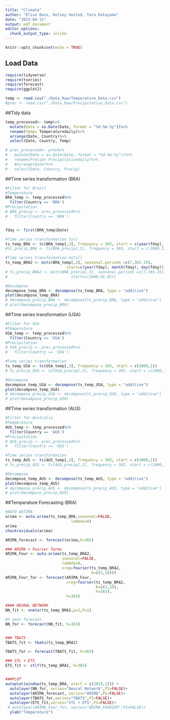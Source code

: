 ```yaml
---
title: "Climate"
author: "Elise Boos, Kelsey Husted, Taro Katayama"
date: "2023-04-11"
output: pdf_document
editor_options: 
  chunk_output_type: inline
---
```


```r
knitr::opts_chunk$set(echo = TRUE)
```

## Load Data

```r
require(tidyverse)
require(tseries)
require(forecast)
require(ggplot2)

temp <- read.csv("./Data_Raw/Temperature_Data.csv")
#prec <- read.csv("./Data_Raw/Precipitation_Data.csv")
```


##Tidy data

```r
temp_processed<- temp%>%
  mutate(Date = as.Date(Date, format = "%d-%m-%y"))%>%
  rename(Temp= Temperaturedaily)%>%
  arrange(Date, Country)%>%
  select(Date, Country, Temp)

# prec_processed<- prec%>%
#   mutate(Date = as.Date(Date, format = "%d-%m-%y"))%>%
#   rename(Precip= Precipitationdaily)%>%
#   #arrange(Date)%>%
#   select(Date, Country, Precip)
```


##Time series transformation (BRA)

```r
#Filter for Brazil 
#Temperature
BRA_temp <- temp_processed%>%
  filter(Country == 'BRA')
#Precipitation
# BRA_precip <- prec_processed%>%
#   filter(Country == 'BRA')


fday <- first(BRA_temp$Date)

#Time series transformation ts()
ts_temp_BRA <- ts(BRA_temp[,3], frequency = 365, start = c(year(fday), month(fday), day(fday)))
#ts_precip_BRA <- ts(BRA_precip[,3], frequency = 365, start = c(2000,1))

#Time series transformation msts()
ts_temp_BRA2 <- msts(BRA_temp[,3], seasonal.periods =c(7,365.25),
                           start=c(year(fday), month(fday), day(fday)))
# ts_precip_BRA2 <- msts(BRA_precip[,3], seasonal.periods =c(7,365.25),
#                            start=c(2000,01,01))

#Decompose
decompose_temp_BRA <- decompose(ts_temp_BRA, type = "additive")
plot(decompose_temp_BRA)
# decompose_precip_BRA <- decompose(ts_precip_BRA, type = "additive")
# plot(decompose_precip_BRA)
```


##Time series transformation (USA)

```r
#Filter for USA
#Temperature
USA_temp <- temp_processed%>%
  filter(Country == 'USA')
#Precipitation
# USA_precip <- prec_processed%>%
#   filter(Country == 'USA')

#Time series transformation
ts_temp_USA <- ts(USA_temp[,3], frequency = 365, start = c(2000,1))
# ts_precip_USA <- ts(USA_precip[,3], frequency = 365, start = c(2000,1))

#Decompose
decompose_temp_USA <- decompose(ts_temp_USA, type = "additive")
plot(decompose_temp_USA)
# decompose_precip_USA <- decompose(ts_precip_USA, type = "additive")
# plot(decompose_precip_USA)
```


##Time series transformation (AUS)

```r
#Filter for Australia
#Temperature
AUS_temp <- temp_processed%>%
  filter(Country == 'AUS')
#Precipitation
# AUS_precip <- prec_processed%>%
#   filter(Country == 'AUS')

#Time series transformation
ts_temp_AUS <- ts(AUS_temp[,3], frequency = 365, start = c(2000,1))
# ts_precip_AUS <- ts(AUS_precip[,3], frequency = 365, start = c(2000,1))

#Decompose
decompose_temp_AUS <- decompose(ts_temp_AUS, type = "additive")
plot(decompose_temp_AUS)
# decompose_precip_AUS <- decompose(ts_precip_AUS, type = "additive")
# plot(decompose_precip_AUS)
```

##Temperature Forecasting (BRA)
```r
#AUTO ARTIMA
arima <- auto.arima(ts_temp_BRA,seasonal=FALSE, 
                             lambda=0)
arima
checkresiduals(arima)

ARIMA_forecast <- forecast(arima,h=365)

### ARIMA + Fourier Terms
ARIMA_Four <- auto.arima(ts_temp_BRA2,
                         seasonal=FALSE,
                         lambda=0,
                         xreg=fourier(ts_temp_BRA2,
                                      K=c(2,16)))
ARIMA_Four_for <- forecast(ARIMA_Four,
                           xreg=fourier(ts_temp_BRA2,
                                        K=c(2,16),
                                        h=365),
                           h=365)

#### NEURAL NETWORK 
NN_fit <- nnetar(ts_temp_BRA2,p=1,P=1)

#5 year forecast
NN_for <- forecast(NN_fit, h=365)


### TBATS
TBATS_fit <- tbats(ts_temp_BRA2)

TBATS_for <- forecast(TBATS_fit, h=365)

### STL + ETS
ETS_fit <- stlf(ts_temp_BRA2, h=365)


###PLOT
autoplot(window(ts_temp_BRA, start = c(2019,1))) +
  autolayer(NN_for, series="Neural Network",PI=FALSE)+
  autolayer(ARIMA_forecast, series="ARIMA",PI=FALSE)+
  autolayer(TBATS_for,series="TBATS",PI=FALSE)+
  autolayer(ETS_fit,series="STL + ETS",PI=FALSE)+
 # autolayer(ARIMA_Four_for, series="ARIMA_FOURIER",PI=FALSE)+
  ylab("Temperature") 

```
